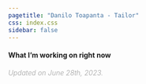 ```yaml
---
pagetitle: "Danilo Toapanta - Tailor"
css: index.css
sidebar: false
---
```

<!-- </br> -->

#### What I'm working on right now {.unlisted .unnumbered}
<span style="color:#a1a1a1; font-weight:325 ">
    *Updated on June 28th, 2023.*
</span>


